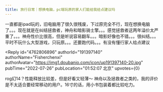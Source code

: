 ```yaml
---
title: 旅行日常｜想换电脑，pc端玩原的家人们能给我给点建议吗
---
```



<Forum groupName="原神" groupUrl="https://www.douban.com/group/genshin/" archivedAt="2025-05-16T15:12:54.537Z">
  <Post
    id="271578090"
    title="旅行日常｜想换电脑，pc端玩原的家人们能给我给点建议吗"
    url="https://www.douban.com/group/topic/271578090/?_spm_id=MTUyODM3NzM1"
    pubTime="2022-07-26"
    highlightUserId="191397140"
  >
一直都是ipad玩的，旧电脑用了很久很残废，下过原完全不行，现在想换电脑了。。。现在就是在纠结拯救者，神舟和暗影骑士擎。。。感觉拯救者这两年溢价太严重了。。。神舟性价比很高，但是听说容易翻车。。。暗影好像也不错。。。很纠结。。。平时不玩什么大型游戏，只玩原。。。还要跑代码。。。有没有懂行家人给点建议

<Reply
  id="4762806896"
  authorId="191397140"
  authorName="Fisherchenxi"
  authorAvatar="https://img1.doubanio.com/icon/up191397140-20.jpg"
  pubTime="2022-07-26"
  pubLocation="01:52:07 北京"
  upvotes={0}
>
rog幻14？性能释放比较差，但是好看又轻薄～
神舟以及拯救者之类的，我的评价是不太适合要经常移动的用户。16寸的话，用小书包装着都比较吃力。
</Reply>
  </Post>
</Forum>
